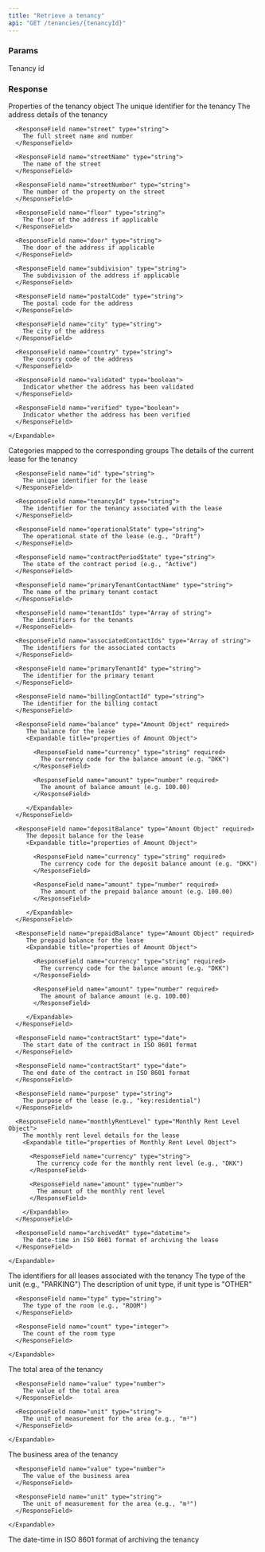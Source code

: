 ```yaml
---
title: "Retrieve a tenancy"
api: "GET /tenancies/{tenancyId}"
---
```


### Params

<ParamField path="tenancyId" type="string" required>
  Tenancy id
</ParamField>

### Response
<ResponseField name="tenancy" type="Tenancy Object">
  Properties of the tenancy object
  <ResponseField name="id" type="string">
    The unique identifier for the tenancy
  </ResponseField>

  <ResponseField name="address" type="Address Object">
    The address details of the tenancy
    <Expandable title="properties">

      <ResponseField name="street" type="string">
        The full street name and number
      </ResponseField>

      <ResponseField name="streetName" type="string">
        The name of the street
      </ResponseField>

      <ResponseField name="streetNumber" type="string">
        The number of the property on the street
      </ResponseField>

      <ResponseField name="floor" type="string">
        The floor of the address if applicable
      </ResponseField>

      <ResponseField name="door" type="string">
        The door of the address if applicable
      </ResponseField>

      <ResponseField name="subdivision" type="string">
        The subdivision of the address if applicable
      </ResponseField>

      <ResponseField name="postalCode" type="string">
        The postal code for the address
      </ResponseField>

      <ResponseField name="city" type="string">
        The city of the address
      </ResponseField>

      <ResponseField name="country" type="string">
        The country code of the address
      </ResponseField>

      <ResponseField name="validated" type="boolean">
        Indicator whether the address has been validated
      </ResponseField>

      <ResponseField name="verified" type="boolean">
        Indicator whether the address has been verified
      </ResponseField>

    </Expandable>
  </ResponseField>

  <ResponseField name="groupId" type="map[string -> string]">
    Categories mapped to the corresponding groups
  </ResponseField>

  <ResponseField name="currentLease" type="Current Lease Object">
    The details of the current lease for the tenancy
    <Expandable title="properties">

      <ResponseField name="id" type="string">
        The unique identifier for the lease
      </ResponseField>

      <ResponseField name="tenancyId" type="string">
        The identifier for the tenancy associated with the lease
      </ResponseField>

      <ResponseField name="operationalState" type="string">
        The operational state of the lease (e.g., "Draft")
      </ResponseField>

      <ResponseField name="contractPeriodState" type="string">
        The state of the contract period (e.g., "Active")
      </ResponseField>

      <ResponseField name="primaryTenantContactName" type="string">
        The name of the primary tenant contact
      </ResponseField>

      <ResponseField name="tenantIds" type="Array of string">
        The identifiers for the tenants
      </ResponseField>

      <ResponseField name="associatedContactIds" type="Array of string">
        The identifiers for the associated contacts
      </ResponseField>

      <ResponseField name="primaryTenantId" type="string">
        The identifier for the primary tenant
      </ResponseField>

      <ResponseField name="billingContactId" type="string">
        The identifier for the billing contact
      </ResponseField>

      <ResponseField name="balance" type="Amount Object" required>
         The balance for the lease
         <Expandable title="properties of Amount Object">

           <ResponseField name="currency" type="string" required>
             The currency code for the balance amount (e.g. "DKK")
           </ResponseField>

           <ResponseField name="amount" type="number" required>
             The amount of balance amount (e.g. 100.00)
           </ResponseField>

         </Expandable>
      </ResponseField>

      <ResponseField name="depositBalance" type="Amount Object" required>
         The deposit balance for the lease
         <Expandable title="properties of Amount Object">

           <ResponseField name="currency" type="string" required>
             The currency code for the deposit balance amount (e.g. "DKK")
           </ResponseField>

           <ResponseField name="amount" type="number" required>
             The amount of the prepaid balance amount (e.g. 100.00)
           </ResponseField>

         </Expandable>
      </ResponseField>

      <ResponseField name="prepaidBalance" type="Amount Object" required>
         The prepaid balance for the lease
         <Expandable title="properties of Amount Object">

           <ResponseField name="currency" type="string" required>
             The currency code for the balance amount (e.g. "DKK")
           </ResponseField>

           <ResponseField name="amount" type="number" required>
             The amount of balance amount (e.g. 100.00)
           </ResponseField>

         </Expandable>
      </ResponseField>

      <ResponseField name="contractStart" type="date">
        The start date of the contract in ISO 8601 format
      </ResponseField>

      <ResponseField name="contractStart" type="date">
        The end date of the contract in ISO 8601 format
      </ResponseField>

      <ResponseField name="purpose" type="string">
        The purpose of the lease (e.g., "key:residential")
      </ResponseField>

      <ResponseField name="monthlyRentLevel" type="Monthly Rent Level Object">
        The monthly rent level details for the lease
        <Expandable title="properties of Monthly Rent Level Object">

          <ResponseField name="currency" type="string">
            The currency code for the monthly rent level (e.g., "DKK")
          </ResponseField>

          <ResponseField name="amount" type="number">
            The amount of the monthly rent level
          </ResponseField>

        </Expandable>
      </ResponseField>

      <ResponseField name="archivedAt" type="datetime">
        The date-time in ISO 8601 format of archiving the lease
      </ResponseField>

    </Expandable>
  </ResponseField>

  <ResponseField name="leaseIds" type="Array of string">
    The identifiers for all leases associated with the tenancy
  </ResponseField>

  <ResponseField name="unitType" type="string">
    The type of the unit (e.g., "PARKING")
  </ResponseField>

  <ResponseField name="unitTypeName" type="string">
    The description of unit type, if unit type is "OTHER"
  </ResponseField>

  <ResponseField name="roomCounts" type="Array of Room Count Objects">
    <Expandable title="properties of Room Count Objects">

      <ResponseField name="type" type="string">
        The type of the room (e.g., "ROOM")
      </ResponseField>

      <ResponseField name="count" type="integer">
        The count of the room type
      </ResponseField>

    </Expandable>
  </ResponseField>

  <ResponseField name="totalArea" type="Area Object">
    The total area of the tenancy
    <Expandable title="properties">

      <ResponseField name="value" type="number">
        The value of the total area
      </ResponseField>

      <ResponseField name="unit" type="string">
        The unit of measurement for the area (e.g., "m²")
      </ResponseField>

    </Expandable>
  </ResponseField>

  <ResponseField name="businessArea" type="Area Object">
    The business area of the tenancy
    <Expandable title="properties">

      <ResponseField name="value" type="number">
        The value of the business area
      </ResponseField>

      <ResponseField name="unit" type="string">
        The unit of measurement for the area (e.g., "m²")
      </ResponseField>

    </Expandable>
  </ResponseField>

  <ResponseField name="archivedAt" type="datetime">
    The date-time in ISO 8601 format of archiving the tenancy
  </ResponseField>

</ResponseField>